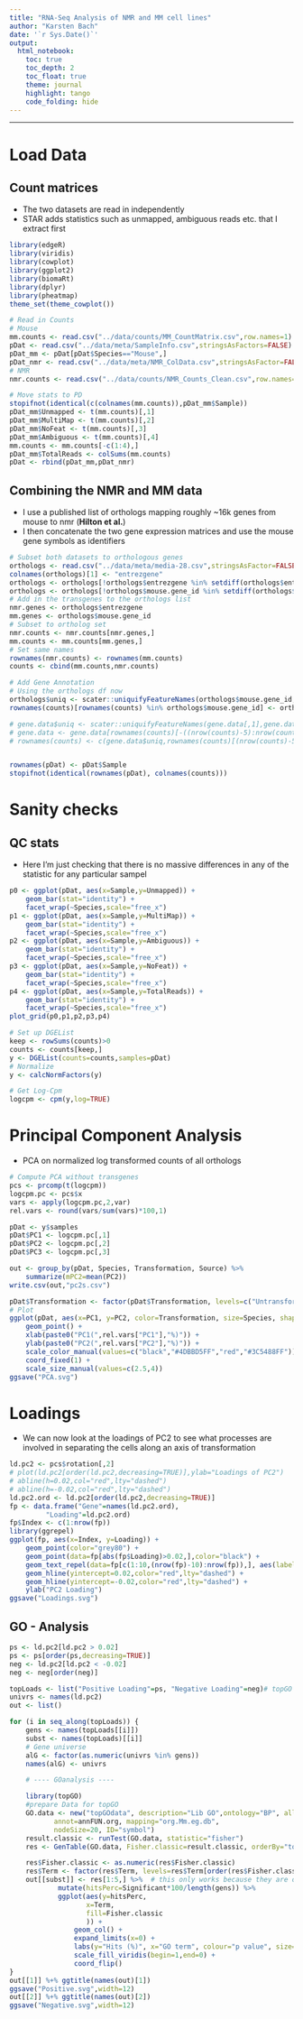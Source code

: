 ```yaml
---
title: "RNA-Seq Analysis of NMR and MM cell lines"
author: "Karsten Bach"
date: '`r Sys.Date()`'
output:
  html_notebook:
    toc: true
    toc_depth: 2
    toc_float: true
    theme: journal
    highlight: tango
    code_folding: hide
---
```

***


# Load Data
## Count matrices
- The two datasets are read in independently
- STAR adds statistics such as unmapped, ambiguous reads etc. that I extract first
```r
library(edgeR)
library(viridis)
library(cowplot)
library(ggplot2)
library(biomaRt)
library(dplyr)
library(pheatmap)
theme_set(theme_cowplot())

# Read in Counts
# Mouse
mm.counts <- read.csv("../data/counts/MM_CountMatrix.csv",row.names=1)
pDat <- read.csv("../data/meta/SampleInfo.csv",stringsAsFactors=FALSE)
pDat_mm <- pDat[pDat$Species=="Mouse",]
pDat_nmr <- read.csv("../data/meta/NMR_ColData.csv",stringsAsFactor=FALSE)[,-1]
# NMR
nmr.counts <- read.csv("../data/counts/NMR_Counts_Clean.csv",row.names=1)

# Move stats to PD
stopifnot(identical(c(colnames(mm.counts)),pDat_mm$Sample))
pDat_mm$Unmapped <- t(mm.counts)[,1]
pDat_mm$MultiMap <- t(mm.counts)[,2]
pDat_mm$NoFeat <- t(mm.counts)[,3]
pDat_mm$Ambiguous <- t(mm.counts)[,4]
mm.counts <- mm.counts[-c(1:4),]
pDat_mm$TotalReads <- colSums(mm.counts)
pDat <- rbind(pDat_mm,pDat_nmr)
```


## Combining the NMR and MM data
- I use a published list of orthologs mapping roughly ~16k genes from mouse to nmr (**Hilton et al.**)
- I then concatenate the two gene expression matrices and use the mouse gene symbols as identifiers
```r

# Subset both datasets to orthologous genes
orthologs <- read.csv("../data/meta/media-28.csv",stringsAsFactor=FALSE)
colnames(orthologs)[1] <- "entrezgene"
orthologs <- orthologs[!orthologs$entrezgene %in% setdiff(orthologs$entrezgene,rownames(nmr.counts)),] # They have about a 100 genes in the list that are not annotated
orthologs <- orthologs[!orthologs$mouse.gene_id %in% setdiff(orthologs$mouse.gene_id,rownames(mm.counts)),] # They have about a 5 genes in the list that are not annotated
# Add in the transgenes to the orthologs list
nmr.genes <- orthologs$entrezgene
mm.genes <- orthologs$mouse.gene_id
# Subset to ortholog set
nmr.counts <- nmr.counts[nmr.genes,]
mm.counts <- mm.counts[mm.genes,]
# Set same names
rownames(nmr.counts) <- rownames(mm.counts)
counts <- cbind(mm.counts,nmr.counts)

# Add Gene Annotation
# Using the orthologs df now
orthologs$uniq <- scater::uniquifyFeatureNames(orthologs$mouse.gene_id, orthologs$mouse.symbol)
rownames(counts)[rownames(counts) %in% orthologs$mouse.gene_id] <- orthologs$uniq

# gene.data$uniq <- scater::uniquifyFeatureNames(gene.data[,1],gene.data[,2])
# gene.data <- gene.data[rownames(counts)[-((nrow(counts)-5):nrow(counts))],]
# rownames(counts) <- c(gene.data$uniq,rownames(counts)[(nrow(counts)-5):nrow(counts)])


rownames(pDat) <- pDat$Sample
stopifnot(identical(rownames(pDat), colnames(counts)))
```

# Sanity checks
## QC stats
- Here I'm just checking that there is no massive differences in any of the statistic for any particular sampel
```r
p0 <- ggplot(pDat, aes(x=Sample,y=Unmapped)) +
    geom_bar(stat="identity") +
    facet_wrap(~Species,scale="free_x")
p1 <- ggplot(pDat, aes(x=Sample,y=MultiMap)) +
    geom_bar(stat="identity") +
    facet_wrap(~Species,scale="free_x")
p2 <- ggplot(pDat, aes(x=Sample,y=Ambiguous)) +
    geom_bar(stat="identity") +
    facet_wrap(~Species,scale="free_x")
p3 <- ggplot(pDat, aes(x=Sample,y=NoFeat)) +
    geom_bar(stat="identity") +
    facet_wrap(~Species,scale="free_x")
p4 <- ggplot(pDat, aes(x=Sample,y=TotalReads)) +
    geom_bar(stat="identity") +
    facet_wrap(~Species,scale="free_x")
plot_grid(p0,p1,p2,p3,p4)
```

```r
# Set up DGEList
keep <- rowSums(counts)>0
counts <- counts[keep,]
y <- DGEList(counts=counts,samples=pDat)
# Normalize
y <- calcNormFactors(y)

# Get Log-Cpm
logcpm <- cpm(y,log=TRUE)
```

# Principal Component Analysis
- PCA on normalized log transformed counts of all orthologs
```r
# Compute PCA without transgenes
pcs <- prcomp(t(logcpm))
logcpm.pc <- pcs$x
vars <- apply(logcpm.pc,2,var)
rel.vars <- round(vars/sum(vars)*100,1)

pDat <- y$samples
pDat$PC1 <- logcpm.pc[,1]
pDat$PC2 <- logcpm.pc[,2]
pDat$PC3 <- logcpm.pc[,3]

out <- group_by(pDat, Species, Transformation, Source) %>%
    summarize(mPC2=mean(PC2))
write.csv(out,"pc2s.csv")

pDat$Transformation <- factor(pDat$Transformation, levels=c("Untransformed","SV40LT","SV40LTRasHadi","SV40LTRasTian"))
# Plot
ggplot(pDat, aes(x=PC1, y=PC2, color=Transformation, size=Species, shape=Source)) +
    geom_point() +
    xlab(paste0("PC1(",rel.vars["PC1"],"%)")) +
    ylab(paste0("PC2(",rel.vars["PC2"],"%)")) +
    scale_color_manual(values=c("black","#4DBBD5FF","red","#3C5488FF")) +
    coord_fixed(1) +
    scale_size_manual(values=c(2.5,4))
ggsave("PCA.svg")
```

# Loadings
- We can now look at the loadings of PC2 to see what processes are involved in separating the cells along an axis of transformation
```r
ld.pc2 <- pcs$rotation[,2]
# plot(ld.pc2[order(ld.pc2,decreasing=TRUE)],ylab="Loadings of PC2")
# abline(h=0.02,col="red",lty="dashed")
# abline(h=-0.02,col="red",lty="dashed")
ld.pc2.ord <- ld.pc2[order(ld.pc2,decreasing=TRUE)]
fp <- data.frame("Gene"=names(ld.pc2.ord),
		 "Loading"=ld.pc2.ord)
fp$Index <- c(1:nrow(fp))
library(ggrepel)
ggplot(fp, aes(x=Index, y=Loading)) +
    geom_point(color="grey80") +
    geom_point(data=fp[abs(fp$Loading)>0.02,],color="black") +
    geom_text_repel(data=fp[c(1:10,(nrow(fp)-10):nrow(fp)),], aes(label=Gene)) +
    geom_hline(yintercept=0.02,color="red",lty="dashed") +
    geom_hline(yintercept=-0.02,color="red",lty="dashed") +
    ylab("PC2 Loading")
ggsave("Loadings.svg")
```

## GO - Analysis
```r
ps <- ld.pc2[ld.pc2 > 0.02]
ps <- ps[order(ps,decreasing=TRUE)]
neg <- ld.pc2[ld.pc2 < -0.02]
neg <- neg[order(neg)]

topLoads <- list("Positive Loading"=ps, "Negative Loading"=neg)# topGO
univrs <- names(ld.pc2)
out <- list()

for (i in seq_along(topLoads)) {
    gens <- names(topLoads[[i]])
    subst <- names(topLoads)[[i]]
    # Gene universe
    alG <- factor(as.numeric(univrs %in% gens))
    names(alG) <- univrs

    # ---- GOanalysis ----

    library(topGO)
    #prepare Data for topGO
    GO.data <- new("topGOdata", description="Lib GO",ontology="BP", allGenes=alG, 
		   annot=annFUN.org, mapping="org.Mm.eg.db",
		   nodeSize=20, ID="symbol")
    result.classic <- runTest(GO.data, statistic="fisher")
    res <- GenTable(GO.data, Fisher.classic=result.classic, orderBy="topgoFisher", topNodes=50, numChar=300)

    res$Fisher.classic <- as.numeric(res$Fisher.classic)
    res$Term <- factor(res$Term, levels=res$Term[order(res$Fisher.classic,decreasing=TRUE)])
    out[[subst]] <- res[1:5,] %>%  # this only works because they are ordered by fisher classic
			mutate(hitsPerc=Significant*100/length(gens)) %>% 
			ggplot(aes(y=hitsPerc, 
				   x=Term, 
				   fill=Fisher.classic
				   )) +
			    geom_col() +
			    expand_limits(x=0) +
			    labs(y="Hits (%)", x="GO term", colour="p value", size="Count") +
			    scale_fill_viridis(begin=1,end=0) +
			    coord_flip()
}
out[[1]] %+% ggtitle(names(out)[1])
ggsave("Positive.svg",width=12)
out[[2]] %+% ggtitle(names(out)[2])
ggsave("Negative.svg",width=12)
```
